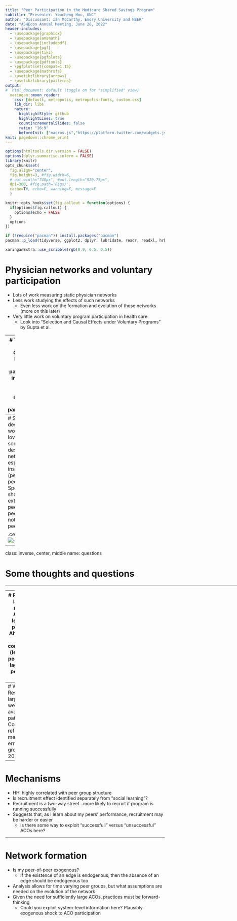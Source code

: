```yaml
---
title: "Peer Participation in the Medicare Shared Savings Program"
subtitle: "Presenter: Youcheng Hou, UNC"
author: "Discussant: Ian McCarthy, Emory University and NBER"
date: "ASHEcon Annual Meeting, June 28, 2022"
header-includes: 
  - \usepackage{graphicx}
  - \usepackage{amsmath}
  - \usepackage{includepdf}
  - \usepackage{pgf}
  - \usepackage{tikz}
  - \usepackage{pgfplots}
  - \usepackage{pdftools}
  - \pgfplotsset{compat=1.15}
  - \usepackage{mathrsfs}
  - \usetikzlibrary{arrows}
  - \usetikzlibrary{patterns}  
output:
#  html_document: default (toggle on for "simplified" view)
  xaringan::moon_reader:
    css: [default, metropolis, metropolis-fonts, custom.css] 
    lib_dir: libs
    nature:
      highlightStyle: github
      highlightLines: true
      countIncrementalSlides: false
      ratio: "16:9"
      beforeInit: ["macros.js","https://platform.twitter.com/widgets.js"]
knit: pagedown::chrome_print
---
```


<!-- Adjust some CSS code for font size, maintain R code font size -->
<style type="text/css">
.remark-slide-content {
    font-size: 30px;
    padding: 1em 2em 1em 2em;    
}
.remark-code, .remark-inline-code { 
    font-size: 20px;
}
</style>


<!-- Set R options for how code chunks are displayed and load packages -->
```r
options(htmltools.dir.version = FALSE)
options(dplyr.summarise.inform = FALSE)
library(knitr)
opts_chunk$set(
  fig.align="center",  
  fig.height=3, #fig.width=6,
  # out.width="748px", #out.length="520.75px",
  dpi=300, #fig.path='Figs/',
  cache=T#, echo=F, warning=F, message=F
  )

knitr::opts_hooks$set(fig.callout = function(options) {
  if(options$fig.callout) {
    options$echo = FALSE
  }
  options
})

if (!require("pacman")) install.packages("pacman")
pacman::p_load(tidyverse, ggplot2, dplyr, lubridate, readr, readxl, hrbrthemes,scales, gganimate, gapminder, gifski, png, tufte, plotly, OECD, ggrepel, xaringanExtra, webshot)
```


```r
xaringanExtra::use_scribble(rgb(0.9, 0.5, 0.5))
```


# Physician networks and voluntary participation
- Lots of work measuring static physician networks
- Less work studying the effects of such networks
  - Even less work on the formation and evolution of those networks (more on this later)
- Very little work on voluntary program participation in health care
  - Look into "Selection and Causal Effects under Voluntary Programs" by Gupta et al.

---
# This paper
*Main Question*: Does my peers' participation in a shared savings program affect my own participation?

<br>
*Approach*: LPM regression of my participation against a weighted average of my lagged peers' participation, instrumented using lagged peers-of-peers

<br>
A ton of impressive data work!

---
# Some descriptive work
- Would love to see some graphs describing the networks, especially the instrument (peer-of-peers)
- Specifically showing extent of peers-of-peers that are not my own peers

.center[
![:scale 50%](images/pcp-ref-graph.png)
]


---
class: inverse, center, middle
name: questions

# Some thoughts and questions

<html><div style='float:left'></div><hr color='#EB811B' size=1px width=1055px></html>


---
# Reflection
- Are lagged values necessary?
- Already using leave-one-out peer average
- Ahn and Trogdon (2017) use contemporaneous (leave-one-out) peer average with lagged peer-of-peer average as instrument

---
# Weighting
- Results much larger when not weighting peer averages by patient counts
- Could instead be a reflection of measurement error in the peer group (Angrist, 2014)

---
# Mechanisms
- HHI highly correlated with peer group structure
- Is recruitment effect identified separately from "social learning"?
- Recruitment is a two-way street...more likely to recruit if program is running successfully
- Suggests that, as I learn about my peers' performance, recruitment may be harder or easier
  - Is there some way to exploit "successfull" versus "unsuccessful" ACOs here?

---
# Network formation
- Is my peer-of-peer exogenous?
  - If the existence of an edge is endogenous, then the absence of an edge should be endogenous too
- Analysis allows for time varying peer groups, but what assumptions are needed on the evolution of the network
- Given the need for sufficiently large ACOs, practices must be forward-thinking
  - Could you exploit system-level information here? Plausibly exogenous shock to ACO participation

